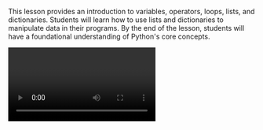 This lesson provides an introduction to variables, operators, loops, lists, and dictionaries. Students will learn how to use lists and dictionaries to manipulate data in their programs. By the end of the lesson, students will have a foundational understanding of Python's core concepts.

<Video provider="youtube" id="Un9v0ER3j7Q">
  Digging for Gold I: Introduction to Python
</Video>
